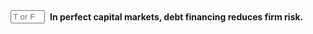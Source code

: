 ::: {.question-block}

<form onsubmit="event.preventDefault(); checkAnswerBox('module7_tf_q100','F')" style="display: flex; align-items: center; gap: 8px;">
  <input type="text" id="module7_tf_q100" name="module7_tf_q100" maxlength="1" placeholder="T or F" style="width: 55px;" data-correct-answer="F" /> 
  <label for="module7_tf_q100"><strong>In perfect capital markets, debt financing reduces firm risk.</strong></label>
</form>

<div id="feedback-module7_tf_q100" class="feedback" data-status="" style="display:none;">
This is FALSE. Total risk stays constant; leverage just reallocates it between investors.
</div>

:::